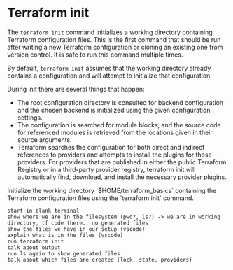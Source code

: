 # Terraform init

The `terraform init` command initializes a working directory containing Terraform configuration files. This is the first command that should be run after writing a new Terraform configuration or cloning an existing one from version control. It is safe to run this command multiple times.

By default, `terraform init` assumes that the working directory already contains a configuration and will attempt to initialize that configuration.

During init there are several things that happen:

- The root configuration directory is consulted for backend configuration and the chosen backend is initialized using the given configuration settings.
- The configuration is searched for module blocks, and the source code for referenced modules is retrieved from the locations given in their source arguments.
- Terraform searches the configuration for both direct and indirect references to providers and attempts to install the plugins for those providers. For providers that are published in either the public Terraform Registry or in a third-party provider registry, terraform init will automatically find, download, and install the necessary provider plugins.

<Task id="terraform_init">
  Initialize the working directory `$HOME/terraform_basics` containing the Terraform configuration files using the `terraform init` command.
</Task>

```
start in blank terminal
show where we are in the filesystem (pwd?, ls?) -> we are in working directory, tf code there.. no generated files
show the files we have in our setup (vscode)
explain what is in the files (vscode)
run terraform init
talk about output
run ls again to show generated files
talk about which files are created (lock, state, providers)
```